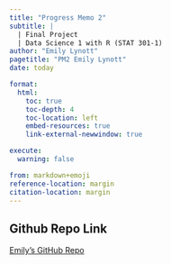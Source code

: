 ```yaml
---
title: "Progress Memo 2"
subtitle: |
  | Final Project 
  | Data Science 1 with R (STAT 301-1)
author: "Emily Lynott"
pagetitle: "PM2 Emily Lynott"
date: today

format:
  html:
    toc: true
    toc-depth: 4
    toc-location: left
    embed-resources: true
    link-external-newwindow: true

execute:
  warning: false

from: markdown+emoji
reference-location: margin
citation-location: margin
---
```


::: {.callout-tip icon=false}

## Github Repo Link

[Emily's GitHub Repo](https://github.com/emilylynott/final-progress-memo-2.git)

:::
